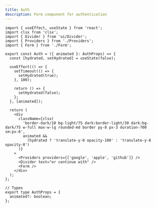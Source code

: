```yaml
---
title: Auth
description: Form component for authentication
---
```


```tsx showLineNumbers
import { useEffect, useState } from 'react';
import clsx from 'clsx';
import { Divider } from 'ui/Divider';
import { Providers } from './Providers';
import { Form } from './Form';

export const Auth = ({ animated }: AuthProps) => {
  const [hydrated, setHydrated] = useState(false);

  useEffect(() => {
    setTimeout(() => {
      setHydrated(true);
    }, 100);

    return () => {
      setHydrated(false);
    };
  }, [animated]);

  return (
    <div
      className={clsx(
        'border-dark/10 bg-light/75 dark:border-light/30 dark:bg-dark/75 w-full max-w-lg rounded-md border py-8 px-3 duration-700 sm:px-6',
        animated &&
          (hydrated ? 'translate-y-0 opacity-100' : 'translate-y-8 opacity-0')
      )}
    >
      <Providers providers={['google', 'apple', 'github']} />
      <Divider text="or continue with" />
      <Form />
    </div>
  );
};

// Types
export type AuthProps = {
  animated?: boolean;
};
```

